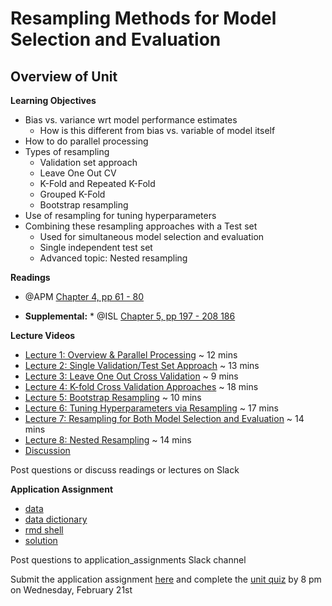 # Resampling Methods for Model Selection and Evaluation


## Overview of Unit

**Learning Objectives**

* Bias vs. variance wrt model performance estimates
  * How is this different from bias vs. variable of model itself
* How to do parallel processing
* Types of resampling
  * Validation set approach
  * Leave One Out CV
  * K-Fold and Repeated K-Fold
  * Grouped K-Fold
  * Bootstrap resampling
* Use of resampling for tuning hyperparameters  
* Combining these resampling approaches with a Test set
  * Used for simultaneous model selection and evaluation
  * Single independent test set
  * Advanced topic: Nested resampling

**Readings**

* @APM [Chapter 4, pp 61 - 80](https://vuquangnguyen2016.files.wordpress.com/2018/03/applied-predictive-modeling-max-kuhn-kjell-johnson_1518.pdf)

* **Supplemental:** * @ISL [Chapter 5, pp 197 - 208 186](https://dionysus.psych.wisc.edu/iaml/pdfs/ISLRv2.pdf)


**Lecture Videos**

* [Lecture 1: Overview & Parallel Processing]() ~ 12 mins
* [Lecture 2: Single Validation/Test Set Approach]() ~ 13 mins
* [Lecture 3: Leave One Out Cross Validation]() ~ 9 mins
* [Lecture 4: K-fold Cross Validation Approaches]() ~ 18 mins
* [Lecture 5: Bootstrap Resampling]() ~ 10 mins
* [Lecture 6: Tuning Hyperparameters via Resampling]() ~ 17 mins
* [Lecture 7: Resampling for Both Model Selection and Evaluation]() ~ 14 mins
* [Lecture 8: Nested Resampling]() ~ 14 mins
* [Discussion]()

Post questions or discuss readings or lectures on Slack

**Application Assignment**
  
* [data](homework/unit_5/smoking_ema.csv)
* [data dictionary](homework/unit_5/data_dictionary.csv)
* [rmd shell](homework/unit_5/hw_unit_5_resampling.Rmd)
* [solution](homework/unit_5/key_unit_5_resampling.html) 


Post questions to application_assignments Slack channel

Submit the application assignment [here]() and complete the [unit quiz]() by 8 pm on Wednesday, February 21st

